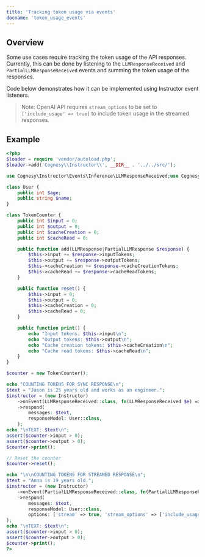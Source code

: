 ---
title: 'Tracking token usage via events'
docname: 'token_usage_events'
---

## Overview

Some use cases require tracking the token usage of the API responses.
Currently, this can be done by listening to the `LLMResponseReceived`
and `PartialLLMResponseReceived` events and summing the token usage
of the responses.

Code below demonstrates how it can be implemented using Instructor
event listeners.

> Note: OpenAI API requires `stream_options` to be set to
> `['include_usage' => true]` to include token usage in the streamed
> responses.

## Example

```php
<?php
$loader = require 'vendor/autoload.php';
$loader->add('Cognesy\\Instructor\\', __DIR__ . '../../src/');

use Cognesy\Instructor\Events\Inference\LLMResponseReceived;use Cognesy\Instructor\Events\Inference\PartialLLMResponseReceived;use Cognesy\Instructor\Extras\LLM\Data\LLMResponse;use Cognesy\Instructor\Extras\LLM\Data\PartialLLMResponse;use Cognesy\Instructor\Instructor;

class User {
    public int $age;
    public string $name;
}

class TokenCounter {
    public int $input = 0;
    public int $output = 0;
    public int $cacheCreation = 0;
    public int $cacheRead = 0;

    public function add(LLMResponse|PartialLLMResponse $response) {
        $this->input += $response->inputTokens;
        $this->output += $response->outputTokens;
        $this->cacheCreation += $response->cacheCreationTokens;
        $this->cacheRead += $response->cacheReadTokens;
    }

    public function reset() {
        $this->input = 0;
        $this->output = 0;
        $this->cacheCreation = 0;
        $this->cacheRead = 0;
    }

    public function print() {
        echo "Input tokens: $this->input\n";
        echo "Output tokens: $this->output\n";
        echo "Cache creation tokens: $this->cacheCreation\n";
        echo "Cache read tokens: $this->cacheRead\n";
    }
}

$counter = new TokenCounter();

echo "COUNTING TOKENS FOR SYNC RESPONSE\n";
$text = "Jason is 25 years old and works as an engineer.";
$instructor = (new Instructor)
    ->onEvent(LLMResponseReceived::class, fn(LLMResponseReceived $e) => $counter->add($e->llmResponse))
    ->respond(
        messages: $text,
        responseModel: User::class,
    );
echo "\nTEXT: $text\n";
assert($counter->input > 0);
assert($counter->output > 0);
$counter->print();

// Reset the counter
$counter->reset();

echo "\n\nCOUNTING TOKENS FOR STREAMED RESPONSE\n";
$text = "Anna is 19 years old.";
$instructor = (new Instructor)
    ->onEvent(PartialLLMResponseReceived::class, fn(PartialLLMResponseReceived $e) => $counter->add($e->partialLLMResponse))
    ->respond(
        messages: $text,
        responseModel: User::class,
        options: ['stream' => true, 'stream_options' => ['include_usage' => true]],
);
echo "\nTEXT: $text\n";
assert($counter->input > 0);
assert($counter->output > 0);
$counter->print();
?>
```
